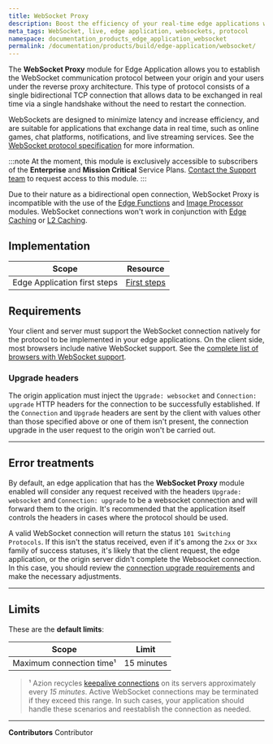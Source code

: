 ```yaml
---
title: WebSocket Proxy
description: Boost the efficiency of your real-time edge applications with the WebSocket protocol for Azion Edge Application.
meta_tags: WebSocket, live, edge application, websockets, protocol
namespace: documentation_products_edge_application_websocket
permalink: /documentation/products/build/edge-application/websocket/
---
```


The **WebSocket Proxy** module for Edge Application allows you to establish the WebSocket communication protocol between your origin and your users under the reverse proxy architecture. This type of protocol consists of a single bidirectional TCP connection that allows data to be exchanged in real time via a single handshake without the need to restart the connection.

WebSockets are designed to minimize latency and increase efficiency, and are suitable for applications that exchange data in real time, such as online games, chat platforms, notifications, and live streaming services. See the [WebSocket protocol specification](https://datatracker.ietf.org/doc/html/rfc6455) for more information.

:::note
At the moment, this module is exclusively accessible to subscribers of the **Enterprise** and **Mission Critical** Service Plans. [Contact the Support team](https://tickets.azion.com/en/support/login/new) to request access to this module. 
:::

Due to their nature as a bidirectional open connection, WebSocket Proxy is incompatible with the use of the [Edge Functions](/en/documentation/products/build/edge-application/edge-functions/) and [Image Processor](/en/documentation/products/build/edge-application/image-processor/) modules. WebSocket connections won't work in conjunction with [Edge Caching](/en/documentation/products/build/edge-application/edge-caching/) or [L2 Caching](/en/documentation/products/edge-application/l2-caching/).

## Implementation

| Scope | Resource |
| --- | --- |
| Edge Application first steps| [First steps](/en/documentation/products/edge-application/first-steps/)  |

## Requirements

Your client and server must support the WebSocket connection natively for the protocol to be implemented in your edge applications. On the client side, most browsers include native WebSocket support. See the [complete list of browsers with WebSocket support](https://caniuse.com/websockets).

### Upgrade headers

The origin application must inject the `Upgrade: websocket` and `Connection: upgrade` HTTP headers for the connection to be successfully established. If the `Connection` and `Upgrade` headers are sent by the client with values other than those specified above or one of them isn't present, the connection upgrade in the user request to the origin won't be carried out.

---

## Error treatments

By default, an edge application that has the **WebSocket Proxy** module enabled will consider any request received with the headers `Upgrade: websocket` and `Connection: upgrade` to be a websocket connection and will forward them to the origin. It's recommended that the application itself controls the headers in cases where the protocol should be used.

A valid WebSocket connection will return the status `101 Switching Protocols`. If this isn't the status received, even if it's among the `2xx` or `3xx` family of success statuses, it's likely that the client request, the edge application, or the origin server didn't complete the Websocket connection. In this case, you should review the [connection upgrade requirements](#requirements) and make the necessary adjustments.

---

## Limits

These are the **default limits**:

| Scope | Limit |
| --- | --- |
| Maximum connection time¹ | 15 minutes |

> ¹ Azion recycles [keepalive connections](/en/documentation/products/build/edge-application/#keepalive-timeout) on its servers approximately every *15 minutes*. Active WebSocket connections may be terminated if they exceed this range. In such cases, your application should handle these scenarios and reestablish the connection as needed.

---


**Contributors** <ContributorList>Contributor</ContributorList>
